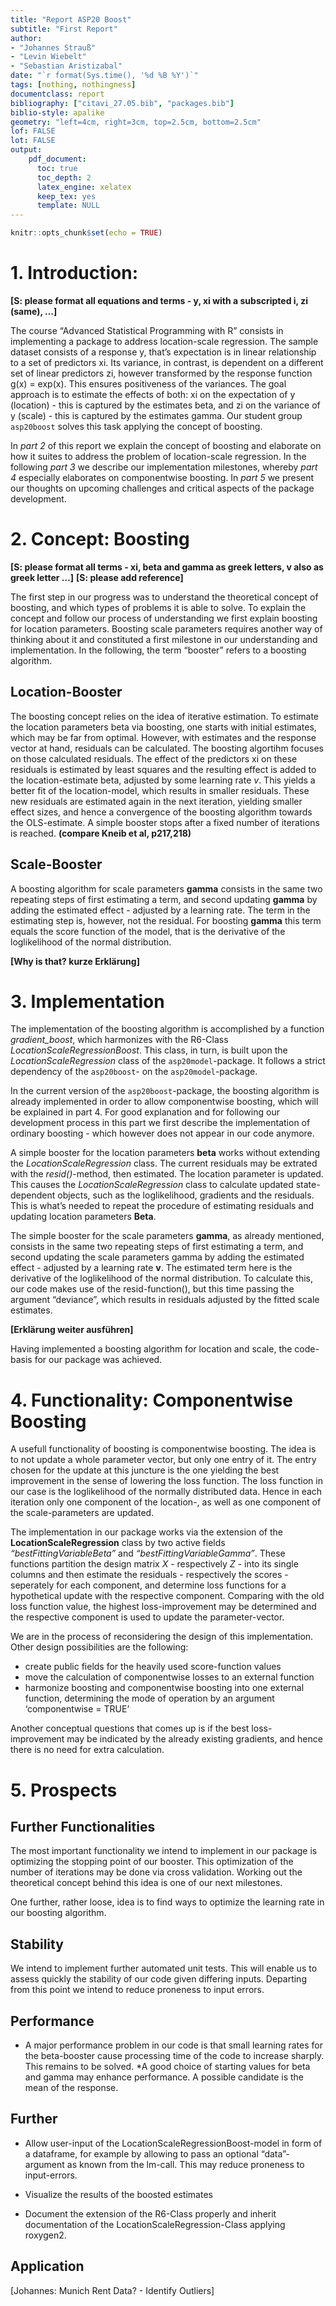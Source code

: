 ```yaml
---
title: "Report ASP20 Boost"
subtitle: "First Report"
author:
- "Johannes Strauß"
- "Levin Wiebelt"
- "Sebastian Aristizabal"
date: "`r format(Sys.time(), '%d %B %Y')`"
tags: [nothing, nothingness]
documentclass: report
bibliography: ["citavi_27.05.bib", "packages.bib"]
biblio-style: apalike
geometry: "left=4cm, right=3cm, top=2.5cm, bottom=2.5cm"
lof: FALSE
lot: FALSE
output: 
    pdf_document:
      toc: true
      toc_depth: 2
      latex_engine: xelatex
      keep_tex: yes
      template: NULL
---
```


```r
knitr::opts_chunk$set(echo = TRUE)

``` 


# 1. Introduction:

**[S: please format all equations and terms - y, xi with a subscripted i, zi (same), ...]**

The course "Advanced Statistical Programming with R" consists in implementing a package to address location-scale regression. 
The sample dataset consists of a response y, that's expectation is in linear relationship to a set of predictors xi. 
Its variance, in contrast, is dependent on a different set of linear predictors zi, however transformed by the response function g(x) = exp(x). 
This ensures positiveness of the variances. 
The goal approach is to estimate the effects of both: xi on the expectation of y (location) - this is captured by the estimates beta, and zi on the variance of y (scale) - this is captured by the estimates gamma. Our student group `asp20boost` solves this task applying the concept of boosting. 

In *part 2* of this report we explain the concept of boosting and elaborate on how it suites to address the problem of location-scale regression. 
In the following *part 3* we describe our implementation milestones, whereby *part 4* especially elaborates on componentwise boosting. 
In *part 5* we present our thoughts on upcoming challenges and critical aspects of the package development.


# 2. Concept: Boosting

**[S: please format all terms - xi, beta and gamma as greek letters, v also as greek letter ...]**
**[S: please add reference]**

The first step in our progress was to understand the theoretical concept of boosting, and which types of problems it is able to solve. To explain the concept and follow our process of understanding we first explain boosting for location parameters. 
Boosting scale parameters requires another way of thinking about it and constituted a first milestone in our understanding and implementation.
In the following, the term "booster" refers to a boosting algorithm.

## Location-Booster

The boosting concept relies on the idea of iterative estimation. 
To estimate the location parameters beta via boosting, one starts with initial estimates, which may be far from optimal. 
However, with estimates and the response vector at hand, residuals can be calculated. 
The boosting algortihm focuses on those calculated residuals.
The effect of the predictors xi on these residuals is estimated by least squares and the resulting effect is added to the location-estimate beta, adjusted by some learning rate *v*. 
This yields a better fit of the location-model, which results in smaller residuals.
These new residuals are estimated again in the next iteration, yielding smaller effect sizes, and hence a convergence of the boosting algorithm towards the OLS-estimate.
A simple booster stops after a fixed number of iterations is reached.
**(compare Kneib et al, p217,218)**

## Scale-Booster

A boosting algorithm for scale parameters **gamma** consists in the same two repeating steps of first estimating a term, and second updating **gamma** by adding the estimated effect - adjusted by a learning rate. 
The term in the estimating step is, however, not the residual.
For boosting **gamma** this term equals the score function of the model, that is the derivative of the loglikelihood of the normal distribution.

**[Why is that? kurze Erklärung]**


<!-- The concept for boosting scale parameters is the same. However, residuals for the variance estimates can not be calculated, since there is no such thing as "observed" variances for individual response values. The solution is to substitute the calculated residuals with a different term: the derivative of the loss function, which in our case is the log-likelihood of the normal distribution. Instead of estiamting stepwise residuals, one estiamtes hence stepwise the score. -->

<!-- The resulting loss fcuntion then, is defined by sum of squares oa the term: -->
<!-- ui (=deviance-residuals) - inverse predicted scores * working-residuals -->

<!-- We employed the resid-function of the asp20model class, on which our class is built on. -->
<!-- The working and response residuals are the observed values -->
<!-- minus the fitted values for the location. -->
<!-- The deviance and Pearson residuals are weighted residuals, -->
<!-- divided by the fitted values for the scale. -->




# 3. Implementation

The implementation of the boosting algorithm is accomplished by a function *gradient_boost*, which harmonizes with the R6-Class *LocationScaleRegressionBoost*. 
This class, in turn, is built upon the *LocationScaleRegression* class of the `asp20model`-package. 
It follows a strict dependency of the `asp20boost`- on the `asp20model`-package.

In the current version of the `asp20boost`-package, the boosting algorithm is already implemented in order to allow componentwise boosting, which will be explained in part 4. 
For good explanation and for following our development process in this part we first describe the implementation of ordinary boosting - which however does not appear in our code anymore.

A simple booster for the location parameters **beta** works without extending the *LocationScaleRegression* class. 
The current residuals may be extrated with the *resid()*-method, then estimated. The location parameter is updated. 
This causes the *LocationScaleRegression* class to calculate updated state-dependent objects, such as the loglikelihood, gradients and the residuals. 
This is what's needed to repeat the procedure of estimating residuals and updating location parameters **Beta**.

The simple booster for the scale parameters **gamma**, as already mentioned, consists in the same two repeating steps of first estimating a term, and second updating the scale parameters gamma by adding the estimated effect - adjusted by a learning rate **v**. 
The estimated term here is the derivative of the loglikelihood of the normal distribution.
To calculate this, our code makes use of the resid-function(), but this time passing the argument "deviance", which results in residuals adjusted by the fitted scale estimates.

**[Erklärung weiter ausführen]**

Having implemented a boosting algorithm for location and scale, the code-basis for our package was achieved.


# 4. Functionality: Componentwise Boosting

A usefull functionality of boosting is componentwise boosting. 
The idea is to not update a whole parameter vector, but only one entry of it.
The entry chosen for the update at this juncture is the one yielding the best improvement in the sense of lowering the loss function.
The loss function in our case is the loglikelihood of the normally distributed data.
Hence in each iteration only one component of the location-, as well as one component of the scale-parameters are updated.

The implementation in our package works via the extension of the **LocationScaleRegression** class by two active fields *"bestFittingVariableBeta"* and *"bestFittingVariableGamma"*. 
These functions partition the design matrix *X* - respectively *Z* - into its single columns and then estimate the residuals - respectively the scores - seperately for each component, and determine loss functions for a hypothetical update with the respective component. 
Comparing with the old loss function value, the highest loss-improvement may be determined and the respective component is used to update the parameter-vector.

We are in the process of reconsidering the design of this implementation.
Other design possibilities are the following:

* create public fields for the heavily used score-function values
* move the calculation of componentwise losses to an external function
* harmonize boosting and componentwise boosting into one external function, determining the mode of operation by an argument 'componentwise = TRUE'

Another conceptual questions that comes up is if the best loss-improvement may be indicated by the already existing gradients, and hence there is no need for extra calculation.


# 5. Prospects


## Further Functionalities

The most important functionality we intend to implement in our package is optimizing the stopping point of our booster. This optimization of the number of iterations may be done via cross validation. Working out the theoretical concept behind this idea is one of our next milestones.

One further, rather loose, idea is to find ways to optimize the learning rate in our boosting algorithm.


## Stability

We intend to implement further automated unit tests. This will enable us to assess quickly the stability of our code given differing inputs. Departing from this point we intend to reduce proneness to input errors.


## Performance

* A major performance problem in our code is that small learning rates for the beta-booster cause processing time of the code to increase sharply. This remains to be solved.
*A good choice of starting values for beta and gamma may enhance performance. A possible candidate is the mean of the response.


## Further

* Allow user-input of the LocationScaleRegressionBoost-model in form of a dataframe, for example by allowing to pass an optional "data"-argument as known from the lm-call. This may reduce proneness to input-errors.

* Visualize the results of the boosted estimates

* Document the extension of the R6-Class properly and inherit documentation of the LocationScaleRegression-Class applying roxygen2.


## Application

[Johannes: Munich Rent Data? - Identify Outliers]


